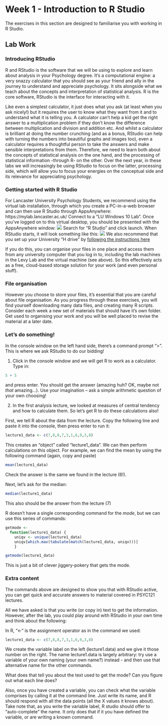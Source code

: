 # Week 1 - Introduction to R Studio

The exercises in this section are designed to familiarise you with working in R Studio.

## Lab Work

### Introducing RStudio

R and RStudio is the software that we will be using to explore and learn about analysis in your Psychology degree. It’s a computational engine: a very snazzy calculator that you should see as your friend and ally in the journey to understand and appreciate psychology. It sits alongside what we teach about the concepts and interpretation of statistical analysis. R is the core software, RStudio is the interface for interacting with it.

Like even a simplest calculator, it just does what you ask (at least when you ask nicely!) but it requires the user to know what they want from it and to understand what it is telling you. A calculator can’t help a kid get the right answer to a multiplication problem if they don’t know the difference between multiplication and division and addition etc. And whilst a calculator is brilliant at doing the number crunching (and as a bonus, RStudio can help with turning the numbers into beautiful graphs and images too), even a calculator requires a thoughtful person to take the answers and make sensible interpretations from them. Therefore, we need to learn both about the concepts of statistical analysis on the one hand, and the processing of statistical information -through R- on the other. Over the next year, in these labs we will increasingly be using RStudio to focus on the latter, processing side, which will allow you to focus your energies on the conceptual side and its relevance for appreciating psychology.

### Getting started with R Studio {#getting_started}

For Lancaster University Psychology Students, we recommend using the virtual lab installation, through which you create a PC-in-a-web browser and can then use R Studio through AppsAnywhere: https://mylab.lancaster.ac.uk/ Connect to a "LU Windows 10 Lab". Once you've logged on to this virtual desktop, you should be presented with the AppsAnywhere window:
![](files/Week_1/AppsAnywhere.png)
Search for "R Studio" and click launch. When RStudio starts, it will look something like this:
![](files/Week_1/RStudio.png)
We also recommend that you set up your University "H drive" by [following the instructions here](https://answers.lancaster.ac.uk/display/ISS/Personal+filestore+%28H+drive%29+help)

If you do this, you can organise your files in one place and access them from any university computer that you log in to, including the lab machines in the Levy Lab and the virtual machine (see above). So this effectively acts as a free, cloud-based storage solution for your work (and even personal stuff). 

### File organisation

However you choose to store your files, it's essential that you are careful about file organisation. As you progress through these exercises, you will find yourself downloading many data files, and creating many R scripts. Consider each week a new set of materials that should have it's own folder. Get used to organising your work and you will be well placed to revise the material at a later date.


### Let's do something!

In the console window on the left hand side, there’s a command prompt ">". This is where we ask RStudio to do our bidding! 

1. Click in the console window and we will get R to work as a calculator. Type in:

```r
5 + 5
```

and press enter. You should get the answer (amazing huh? OK, maybe not *that* amazing...). Use your imagination – ask a simple arithmetic question of your own choosing!

2. In the first analysis lecture, we looked at measures of central tendency and how to calculate them. So let’s get R to do these calculations also!

First, we tell R about the data from the lecture. Copy the following line and paste it into the console, then press enter to run it:

```r
lecture1_data <- c(7,8,8,7,3,1,6,9,3,8)
```

This creates an "object" called "lecture1_data". We can then perform calculations on this object. For example, we can find the mean by using the following command (again, copy and paste)

```r
mean(lecture1_data)
```

Check the answer is the same we found in the lecture (6!).

Next, let’s ask for the median:

```r
median(lecture1_data)
```

This also should be the answer from the lecture (7)

R doesn’t have a single corresponding command for the *mode*, but we can use this series of commands:

```r
getmode <- 
  function(lecture1_data) {
    uniqv <- unique(lecture1_data)
    uniqv[which.max(tabulate(match(lecture1_data, uniqv)))]
    }

getmode(lecture1_data)
```

This is just a bit of clever jiggery-pokery that gets the mode.

### Extra content

The commands above are designed to show you that with RStudio active, you can get quick and accurate answers to material covered in PSYC121 lectures.

All we have asked is that you write (or copy in) text to get the information. However, after the lab, you could play around with RStudio in your own time and think about the following:

In R, “<-“ is the assignment operator as in the command we used:

```r
lecture1_data <- c(7,8,8,7,3,1,6,9,3,8)
```

We create the variable label on the left (lecture1.data) and we give it those number on the right. The name lecture1.data is largely arbitrary: try use a variable of your own naming (your own name?) instead - and then use that alternative name for the other commands. 

What does that tell you about the text used to get the mode? Can you figure out what each line does?

Also, once you have created a variable, you can check what the variable comprises by calling it at the command line. Just write its name, and R should respond with all the data points (all the X values it knows about). Take note that, as you write the variable label, R studio should offer to “auto-complete” the name. It only does that if it you have defined the variable, or are writing a known command.


